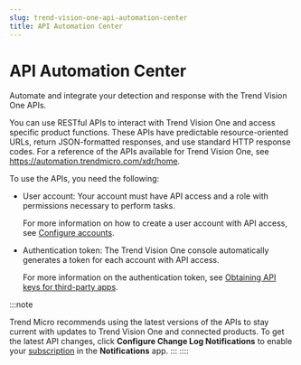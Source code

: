 ```yaml
---
slug: trend-vision-one-api-automation-center
title: API Automation Center
---
```

# API Automation Center

Automate and integrate your detection and response with the Trend Vision One APIs.

You can use RESTful APIs to interact with Trend Vision One and access specific product functions. These APIs have predictable resource-oriented URLs, return JSON-formatted responses, and use standard HTTP response codes. For a reference of the APIs available for Trend Vision One, see <https://automation.trendmicro.com/xdr/home>.

To use the APIs, you need the following:

- User account: Your account must have API access and a role with permissions necessary to perform tasks.

  For more information on how to create a user account with API access, see [Configure accounts](configure-vision-accounts.mdx).

- Authentication token: The Trend Vision One console automatically generates a token for each account with API access.

  For more information on the authentication token, see [Obtaining API keys for third-party apps](api-keys-third-party-apps.mdx).

:::note

Trend Micro recommends using the latest versions of the APIs to stay current with updates to Trend Vision One and connected products. To get the latest API changes, click **Configure Change Log Notifications** to enable your [subscription](subscriptions-intro.mdx) in the **Notifications** app.
:::
::::
